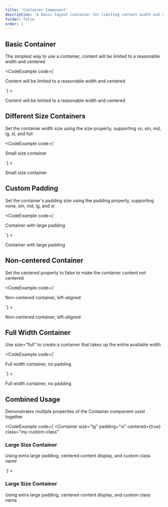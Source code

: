 ```yaml
---
title: 'Container Component'
description: 'A basic layout container for limiting content width and centering display, supporting various sizes and padding options'
folder: false
order: 1
---
```



## Basic Container

The simplest way to use a container, content will be limited to a reasonable width and centered

<CodeExample
  code={`<Container>
  <p>Content will be limited to a reasonable width and centered</p>
</Container>`}
>
  <Container>
    <p>Content will be limited to a reasonable width and centered</p>
  </Container>
</CodeExample>

## Different Size Containers

Set the container width size using the size property, supporting xs, sm, md, lg, xl, and full

<CodeExample
  code={`<Container size="sm">
  <p>Small size container</p>
</Container>`}
>
  <Container size="sm">
    <p>Small size container</p>
  </Container>
</CodeExample>

## Custom Padding

Set the container's padding size using the padding property, supporting none, sm, md, lg, and xl

<CodeExample
  code={`<Container padding="lg">
  <p>Container with large padding</p>
</Container>`}
>
  <Container padding="lg">
    <p>Container with large padding</p>
  </Container>
</CodeExample>

## Non-centered Container

Set the centered property to false to make the container content not centered

<CodeExample
  code={`<Container centered={false}>
  <p>Non-centered container, left-aligned</p>
</Container>`}
>
  <Container centered={false}>
    <p>Non-centered container, left-aligned</p>
  </Container>
</CodeExample>

## Full Width Container

Use size="full" to create a container that takes up the entire available width

<CodeExample
  code={`<Container size="full" padding="none">
  <p>Full width container, no padding</p>
</Container>`}
>
  <Container size="full" padding="none">
    <p>Full width container, no padding</p>
  </Container>
</CodeExample>

## Combined Usage

Demonstrates multiple properties of the Container component used together

<CodeExample
  code={`<Container 
  size="lg" 
  padding="xl" 
  centered={true}
  class="my-custom-class"
>
  <div class="bg-base-200 p-4 rounded-lg">
    <h3 class="text-lg font-bold">Large Size Container</h3>
    <p>Using extra large padding, centered content display, and custom class name</p>
  </div>
</Container>`}
>
  <Container 
    size="lg" 
    padding="xl" 
    centered={true}
    class="my-custom-class"
  >
    <div class="bg-base-200 p-4 rounded-lg">
      <h3 class="text-lg font-bold">Large Size Container</h3>
      <p>Using extra large padding, centered content display, and custom class name</p>
    </div>
  </Container>
</CodeExample> 